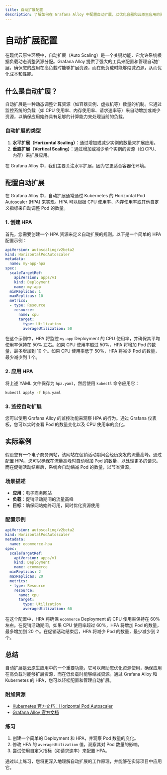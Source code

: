 ```yaml
---
title: 自动扩展配置
description: 了解如何在 Grafana Alloy 中配置自动扩展，以优化容器和云原生应用的资源利用率。
---
```


# 自动扩展配置

在现代云原生环境中，自动扩展（Auto Scaling）是一个关键功能，它允许系统根据负载动态调整资源分配。Grafana Alloy 提供了强大的工具来配置和管理自动扩展，确保您的应用在高负载时能够扩展资源，而在低负载时能够缩减资源，从而优化成本和性能。

## 什么是自动扩展？

自动扩展是一种动态调整计算资源（如容器实例、虚拟机等）数量的机制。它通过监控系统的负载（如 CPU 使用率、内存使用率、请求速率等）来自动增加或减少资源，以确保应用始终具有足够的计算能力来处理当前的负载。

### 自动扩展的类型

1. **水平扩展（Horizontal Scaling）**：通过增加或减少实例的数量来扩展应用。
2. **垂直扩展（Vertical Scaling）**：通过增加或减少单个实例的资源（如 CPU、内存）来扩展应用。

在 Grafana Alloy 中，我们主要关注水平扩展，因为它更适合容器化环境。

## 配置自动扩展

在 Grafana Alloy 中，自动扩展通常通过 Kubernetes 的 Horizontal Pod Autoscaler (HPA) 来实现。HPA 可以根据 CPU 使用率、内存使用率或其他自定义指标来自动调整 Pod 的数量。

### 1. 创建 HPA

首先，您需要创建一个 HPA 资源来定义自动扩展的规则。以下是一个简单的 HPA 配置示例：

```yaml
apiVersion: autoscaling/v2beta2
kind: HorizontalPodAutoscaler
metadata:
  name: my-app-hpa
spec:
  scaleTargetRef:
    apiVersion: apps/v1
    kind: Deployment
    name: my-app
  minReplicas: 1
  maxReplicas: 10
  metrics:
  - type: Resource
    resource:
      name: cpu
      target:
        type: Utilization
        averageUtilization: 50
```

在这个示例中，HPA 将监控 `my-app` Deployment 的 CPU 使用率，并确保其平均使用率保持在 50% 左右。如果 CPU 使用率超过 50%，HPA 将增加 Pod 的数量，最多增加到 10 个。如果 CPU 使用率低于 50%，HPA 将减少 Pod 的数量，最少减少到 1 个。

### 2. 应用 HPA

将上述 YAML 文件保存为 `hpa.yaml`，然后使用 `kubectl` 命令应用它：

```bash
kubectl apply -f hpa.yaml
```

### 3. 监控自动扩展

您可以使用 Grafana Alloy 的监控功能来观察 HPA 的行为。通过 Grafana 仪表板，您可以实时查看 Pod 的数量变化以及 CPU 使用率的变化。

## 实际案例

假设您有一个电子商务网站，该网站在促销活动期间会经历突发的流量高峰。通过配置 HPA，您可以确保在流量高峰时自动增加 Pod 的数量，以处理更多的请求。而在促销活动结束后，系统会自动缩减 Pod 的数量，以节省资源。

### 场景描述

- **应用**：电子商务网站
- **负载**：促销活动期间的流量高峰
- **目标**：确保网站始终可用，同时优化资源使用

### 配置示例

```yaml
apiVersion: autoscaling/v2beta2
kind: HorizontalPodAutoscaler
metadata:
  name: ecommerce-hpa
spec:
  scaleTargetRef:
    apiVersion: apps/v1
    kind: Deployment
    name: ecommerce
  minReplicas: 2
  maxReplicas: 20
  metrics:
  - type: Resource
    resource:
      name: cpu
      target:
        type: Utilization
        averageUtilization: 60
```

在这个配置中，HPA 将确保 `ecommerce` Deployment 的 CPU 使用率保持在 60% 左右。在促销活动期间，如果 CPU 使用率超过 60%，HPA 将增加 Pod 的数量，最多增加到 20 个。在促销活动结束后，HPA 将减少 Pod 的数量，最少减少到 2 个。

## 总结

自动扩展是云原生应用中的一个重要功能，它可以帮助您优化资源使用，确保应用在高负载时能够扩展资源，而在低负载时能够缩减资源。通过 Grafana Alloy 和 Kubernetes 的 HPA，您可以轻松配置和管理自动扩展。

### 附加资源

- [Kubernetes 官方文档：Horizontal Pod Autoscaler](https://kubernetes.io/docs/tasks/run-application/horizontal-pod-autoscale/)
- [Grafana Alloy 官方文档](https://grafana.com/docs/alloy/latest/)

### 练习

1. 创建一个简单的 Deployment 和 HPA，并观察 Pod 数量的变化。
2. 修改 HPA 的 `averageUtilization` 值，观察其对 Pod 数量的影响。
3. 尝试使用自定义指标（如请求速率）来配置 HPA。

通过以上练习，您将更深入地理解自动扩展的工作原理，并能够在实际项目中应用它。